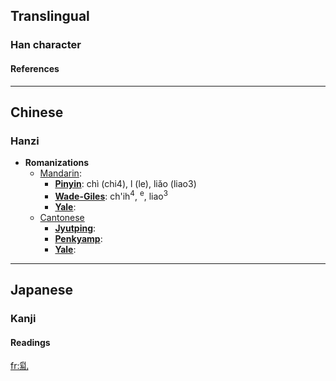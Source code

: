 ==Translingual==
===Han character===
{{Han char|rad=乙|as=10|sn=11|so=|four=2291<sub>0</sub>|canj=月火山 (BFU)|cmean=to cure, to heal}}
====References====
{{Han ref|kx=0084.280|dkj=00205|dj=0173.010|hdz=10057.040|uh=4E7F|ud=20095|bh=D44B|bd=54347}}

----
==Chinese==
===Hanzi===


* '''Romanizations'''
** [[Mandarin]]:
*** '''[[Pinyin]]''': chì (chi4), l (le), liǎo (liao3)
*** '''[[Wade-Giles]]''': ch'ih<sup>4</sup>, <sup>e</sup>, liao<sup>3</sup>
*** '''[[Yale]]''': 
**[[Cantonese]]
***'''[[Jyutping]]''':
***'''[[Penkyamp]]''': 
***'''[[Yale]]''': 


----
==Japanese==
===Kanji===


{{ja-kanji|grade=|rs=乙10|simple=}}
====Readings====
{{ja-readings|on=[[ち]] (chi), [[じ]] (ji)|kun=[[おさめる]] (osameru)}}




[[fr:乿]]